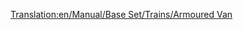 [[Translation:en/Manual/Base Set/Trains/Armoured Van]]
{{hu/Navbox Vagonok}}
{{hu/Vagonok|Name=Páncélozott vagon
|Picture=[[File:en/Steeltruck.png]]
|NormalCost=£1,494 ($2,988)
|NormalWeight=30 / 32 t
|NormalCapacity=20 csomag értéktárgy/arany/gyémánt
|MonoCost=Mérsékelt: £2,439  ($4,878)<br/>Szubtrópusi: £1,494  ($2,988)
|MonoWeight=30 / 33 t
|MonoCapacity=25 csomag értéktárgy/arany/gyémánt
|MagCost=Mérsékelt: £2,439  ($4,878)<br/>Szubtrópusi: £1,494  ($2,988)
|MagWeight=30 / 33 t
|MagCapacity=27 csomag értéktárgy/arany/gyémánt
|Description=[[hu/Manual/Éghajlatok#mersekelt|Mérsékelt]] éghajlaton [[hu/Manual/Base Set/Cargos/Értéktárgyak|értéktárgyakat]], [[hu/Manual/Éghajlatok#szubarktikusszubarktikus|szubarktikus]] éghajlaton [[hu/Manual/Base Set/Cargos/Arany|aranyat]], [[hu/Manual/Éghajlatok#szubtropusi|szubtrópusi]] éghajlaton [[hu/Manual/Base Set/Cargos/Gyémánt|gyémántot]] szállít.

Mérsékelt éghajlaton bank 1200 fő fölötti településeken található. A játék kezdetén sajnos kevés bank található a térképen, a települések alacsony lélekszáma miatt. Az OpenTTD 0.6.0. óta [[hu/Manual/Gazdasági épületek#uj-gazdasagi-epulet-alapitasa|alapíthatsz]] bankot is.
}}
